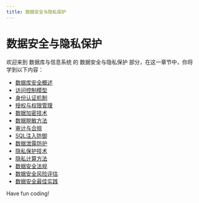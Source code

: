 ```yaml
---
title: 数据安全与隐私保护
---
```


# 数据安全与隐私保护

欢迎来到 数据库与信息系统 的 数据安全与隐私保护 部分，在这一章节中，你将学到以下内容：

- [数据库安全概述](./0-database-security-overview.mdx)
- [访问控制模型](./1-access-control-model.mdx)
- [身份认证机制](./2-identity-authentication-mechanism.mdx)
- [授权与权限管理](./3-authorization-and-rights-management.mdx)
- [数据加密技术](./4-data-encryption-technology.mdx)
- [数据脱敏方法](./5-data-desensitization-method.mdx)
- [审计与合规](./6-audit-and-compliance.mdx)
- [SQL注入防御](./7-sql-injection-defense.mdx)
- [数据泄露防护](./8-data-loss-prevention.mdx)
- [隐私保护技术](./9-privacy-protection-technology.mdx)
- [隐私计算方法](./10-privacy-computing-methods.mdx)
- [数据安全法规](./11-data-security-regulations.mdx)
- [数据安全风险评估](./12-data-security-risk-assessment.mdx)
- [数据安全最佳实践](./13-data-security-best-practices.mdx)

Have fun coding!